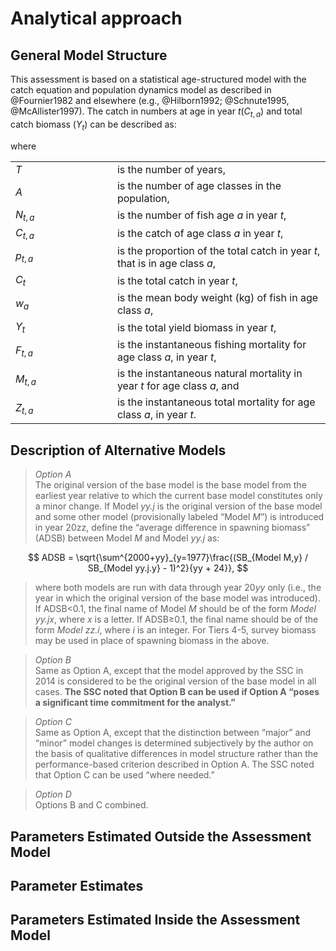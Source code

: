 # Analytical approach

## General Model Structure

<!--- Description of overall modeling approach (e.g., age/size structured versus biomass dynamic, maximum likelihood versus Bayesian)
If standardized software (e.g., Stock Synthesis) is used, give reference to technical documentation where variables and equations are described.  If standardized software is not used, then list variables and equations used in the assessment model(s) in tables or appendices as appropriate.
--->

This assessment is based on a statistical age-structured model with the catch equation and population dynamics model as described in @Fournier1982 and elsewhere (e.g., @Hilborn1992; @Schnute1995, @McAllister1997). 
The catch in numbers at age in year $t (C_{t,a})$ and total catch biomass $(Y_t)$ can be described as:


\begin{align}
    C_{t,a}     &= \frac{F_{t,a}}{Z_{t,a}} \left(1 - e^{-Z_{t,a}}\right) N_{t,a}, &1 \le t \le T, 1 \le a \le A \\
    N_{t+1,a+1} &= N_{t,a-1} e^{-Z_{t,a-1}},                                      &1 \le t \le T, 1 \le a < A   \\
    N_{t+1,A}   &= N_{t,A-1} e^{-Z_{t,A-1}} + N_{t,A} e^{-Z_{t,A}} ,              &1 \le t \le T                \\
    Z_{t,a}     &= F_{t,a} + M_{t,a}                                              &                             \\
    C_{t,.}     &= \sum_{a=1}^A{C_{t,a}}                                          &                             \\
    p_{t,a}     &= \frac{C_{t,a} } {C_{t,.} }                                     &                             \\
    Y_{t}       &= \sum_{a=1}^A{w_{t,a}C_{t,a}}                                   &                             \\
\end{align}

where

|           |                       |
|:----------|:----------------------|
|$T$       | is the number of years, |
|$A$       | is the number of age classes in the population, |
|$N_{t,a}$ | is the number of fish age $a$ in year $t$, |
|$C_{t,a}$ | is the catch of age class $a$ in year $t$, |
|$p_{t,a}$ | is the proportion of the total catch in year $t$, that is in age class $a$, |
|$C_{t}$   | is the total catch in year $t$, |
|$w_{a}$   | is the mean body weight (kg) of fish in age class $a$, |
|$Y_{t}$   | is the total yield biomass in year $t$, |
|$F_{t,a}$ | is the instantaneous fishing mortality for age class $a$, in year $t$, |
|$M_{t,a}$ | is the instantaneous natural mortality in year $t$ for age class $a$, and |
|$Z_{t,a}$ | is the instantaneous total mortality for age class $a$, in year $t$. |


## Description of Alternative Models

<!--- Description of alternative models included in the assessment, if any (e.g., alternative M values or likelihood weights); note that the base model (i.e., the model most recently accepted by the SSC, either after reviewing the previous year’s final assessment or the current year’s preliminary assessment) must be included
Per recommendation of the SSC (10/15), please use the following convention for numbering models:
When a model constituting a “major change” from the original version of the base model is introduced, it is given a label of the form “Model *yy.j*,” where *yy* is the year (designated by the last two digits) that the model was introduced, and *j* is an integer distinguishing this particular “major change” model from other “major change” models introduced in the same year.
When a model constituting only a “minor change” from the original version of the base model is introduced, it is given a label of the form “Model *yy.jx*,” where *x* is a letter distinguishing this particular “minor change” model from other “minor change” models derived from the original version of the same base model.
Specifically, please use one of the following four options to distinguish “major” from “minor” changes:
--->

>*Option A*  
The original version of the base model is the base model from the earliest year relative to which the current base model constitutes only a minor change. 
If Model *yy.j* is the original version of the base model and some other model (provisionally labeled “Model *M*”) is introduced in year 20zz, define the “average difference in spawning biomass” (ADSB) between Model *M* and Model *yy.j* as:

$$ ADSB = \sqrt{\sum^{2000+yy}_{y=1977}\frac{(SB_{Model M,y} / SB_{Model yy.j.y} - 1)^2}{yy + 24}}, $$

>where both models are run with data through year 20*yy* only (i.e., the year in which the original version of the base model was introduced).  If ADSB<0.1, the final name of Model *M* should be of the form *Model yy.jx*, where *x* is a letter.  If ADSB≥0.1, the final name should be of the form *Model zz.i*, where *i* is an integer.  For Tiers 4-5, survey biomass may be used in place of spawning biomass in the above.

>*Option B*  
Same as Option A, except that the model approved by the SSC in 2014 is considered to be the original version of the base model in all cases.  **The SSC noted that Option B can be used if Option A “poses a significant time commitment for the analyst.”**

>*Option C*  
Same as Option A, except that the distinction between “major” and “minor” model changes is determined subjectively by the author on the basis of qualitative differences in model structure rather than the performance-based criterion described in Option A.  The SSC noted that Option C can be used “where needed.”

>*Option D*  
Options B and C combined.


## Parameters Estimated Outside the Assessment Model

<!---
(Use the above heading for Tiers 1-3)
--->

## Parameter Estimates

<!---
(Use the above heading for Tiers 4-6)  
List of parameters that are estimated independently of others (e.g., the natural mortality rate, parameters governing the maturity schedule, parameters governing growth [length at age, weight at length or age]—if not estimated inside the assessment model)

Description of how these parameters are estimated (methods do not necessarily have to be statistical; e.g., *M* could be estimated by referencing a previously published value)
--->

## Parameters Estimated Inside the Assessment Model

<!---
(This section should be omitted for Tiers 4-6)  
List of parameters that are estimated conditionally on those described above (e.g., full-selection fishing mortality rates, parameters governing the selectivity schedule, parameters governing growth if estimated inside the assessment model)
Description of how these parameters are estimated (e.g., error structures assumed, prior distributions used, list of likelihood components)
--->

